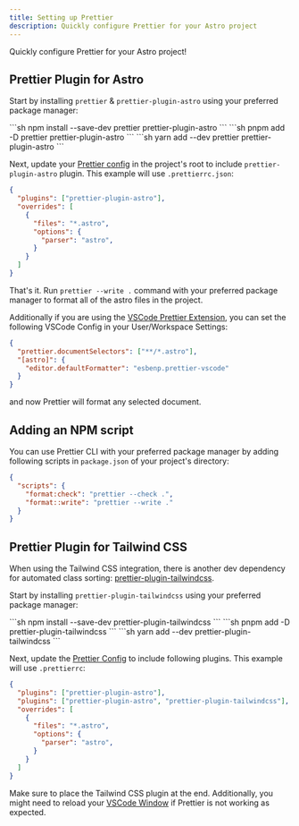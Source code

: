```yaml
---
title: Setting up Prettier
description: Quickly configure Prettier for your Astro project
---
```


Quickly configure Prettier for your Astro project!

## Prettier Plugin for Astro

Start by installing `prettier` & `prettier-plugin-astro` using your preferred package manager:

<Tabs>
    <TabItem label="npm">
        ```sh
        npm install --save-dev prettier prettier-plugin-astro
        ```
    </TabItem>
    <TabItem label="pnpm">
        ```sh
        pnpm add -D prettier prettier-plugin-astro
        ```
    </TabItem>
    <TabItem label="yarn">
        ```sh
        yarn add --dev prettier prettier-plugin-astro
        ```
    </TabItem>
</Tabs>

Next, update your [Prettier config](https://prettier.io/docs/en/configuration) in the project's root to include `prettier-plugin-astro` plugin. This example will use `.prettierrc.json`:

```json title=".prettierrc.json"
{
  "plugins": ["prettier-plugin-astro"],
  "overrides": [
    {
      "files": "*.astro",
      "options": {
        "parser": "astro",
      }
    }
  ]
}
```

That's it. Run `prettier --write .` command with your preferred package manager to format all of the astro files in the project.

Additionally if you are using the [VSCode Prettier Extension](https://marketplace.visualstudio.com/items?itemName=esbenp.prettier-vscode), you can set the following VSCode Config in your User/Workspace Settings:

```json title=".vscode/settings.json"
{
  "prettier.documentSelectors": ["**/*.astro"],
  "[astro]": {
    "editor.defaultFormatter": "esbenp.prettier-vscode"
  }
}
```

and now Prettier will format any selected document.

## Adding an NPM script

You can use Prettier CLI with your preferred package manager by adding following scripts in `package.json` of your project's directory:

```json title="package.json" ins={3,4}
{
  "scripts": {
    "format:check": "prettier --check .",
    "format::write": "prettier --write ."
  }
}
```

## Prettier Plugin for Tailwind CSS

When using the Tailwind CSS integration, there is another dev dependency for automated class sorting: [prettier-plugin-tailwindcss](https://github.com/tailwindlabs/prettier-plugin-tailwindcss).

Start by installing `prettier-plugin-tailwindcss` using your preferred package manager:

<Tabs>
    <TabItem label="npm">
        ```sh
        npm install --save-dev prettier-plugin-tailwindcss
        ```
    </TabItem>
    <TabItem label="pnpm">
        ```sh
        pnpm add -D prettier-plugin-tailwindcss
        ```
    </TabItem>
    <TabItem label="yarn">
        ```sh
        yarn add --dev prettier-plugin-tailwindcss
        ```
    </TabItem>
</Tabs>

Next, update the [Prettier Config](https://prettier.io/docs/en/configuration) to include following plugins. This example will use `.prettierrc`:

```json title=".prettierrc.json" del={2} ins={3}
{
  "plugins": ["prettier-plugin-astro"],
  "plugins": ["prettier-plugin-astro", "prettier-plugin-tailwindcss"],
  "overrides": [
    {
      "files": "*.astro",
      "options": {
        "parser": "astro",
      }
    }
  ]
}
```

Make sure to place the Tailwind CSS plugin at the end. Additionally, you might need to reload your [VSCode Window](https://stackoverflow.com/a/42002990) if Prettier is not working as expected.
